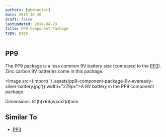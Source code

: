 ```yaml
---
authors: [gbmhunter]
date: 2015-10-26
draft: false
lastUpdated: 2024-04-29
title: PP9 Component Package
type: page
---
```


## PP9

The PP9 package is a less common 9V battery size (compared to the [PP3](/pcb-design/component-packages/pp3-component-package/)). Zinc carbon 9V batteries come in this package.

<Image src={import('./_assets/pp9-component-package-9v-eveready-silver-battery.jpg')} width="279px">A 9V battery in the PP9 component package.</Image>

Dimensions: 81(h)x66(w)x52(d)mm

## Similar To

* [PP3](/pcb-design/component-packages/pp3-component-package/)
